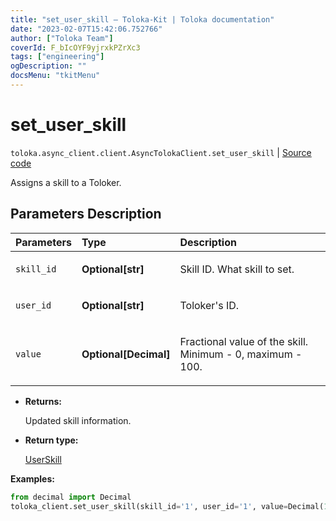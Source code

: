```yaml
---
title: "set_user_skill — Toloka-Kit | Toloka documentation"
date: "2023-02-07T15:42:06.752766"
author: ["Toloka Team"]
coverId: F_bIcOYF9yjrxkPZrXc3
tags: ["engineering"]
ogDescription: ""
docsMenu: "tkitMenu"
---
```


# set_user_skill
`toloka.async_client.client.AsyncTolokaClient.set_user_skill` | [Source code](https://github.com/Toloka/toloka-kit/blob/v1.1.3/src/client/__init__.py#L0)

Assigns a skill to a Toloker.

## Parameters Description

| Parameters | Type | Description |
| :----------| :----| :-----------|
`skill_id`|**Optional\[str\]**|<p>Skill ID. What skill to set.</p>
`user_id`|**Optional\[str\]**|<p>Toloker&#x27;s ID.</p>
`value`|**Optional\[Decimal\]**|<p>Fractional value of the skill. Minimum - 0, maximum - 100.</p>

* **Returns:**

  Updated skill information.

* **Return type:**

  [UserSkill](/docs-new/toloka-kit/reference/toloka.client.user_skill.UserSkill)

**Examples:**

```python
from decimal import Decimal
toloka_client.set_user_skill(skill_id='1', user_id='1', value=Decimal(100))
```

